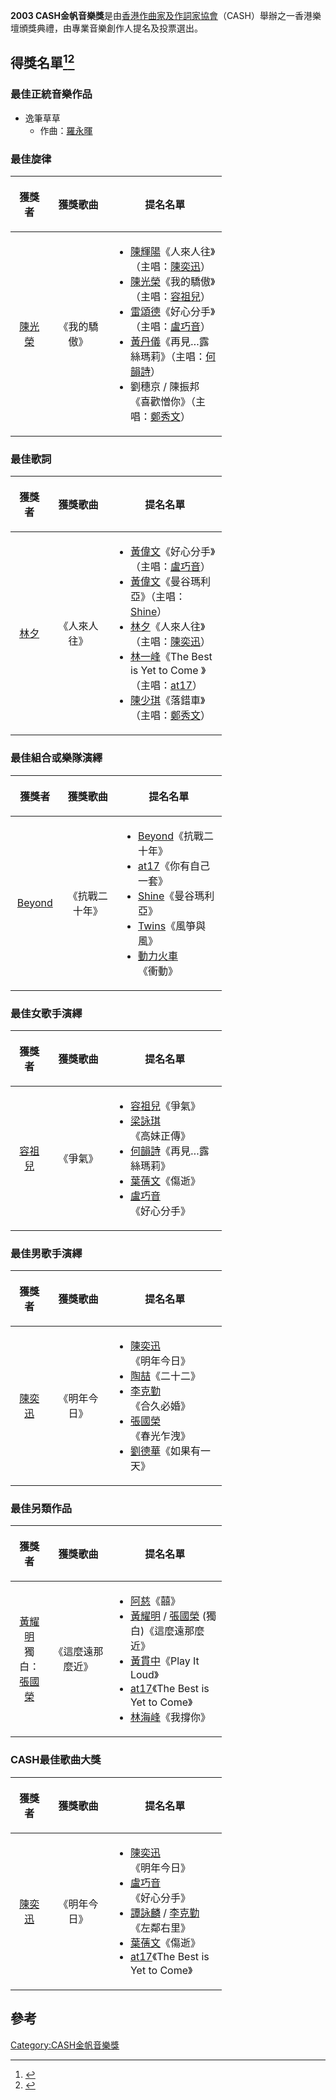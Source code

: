'''2003 CASH金帆音樂獎'''是由[[香港作曲家及作詞家協會|香港作曲家及作詞家協會]]（CASH）舉辦之一香港樂壇頒獎典禮，由專業音樂創作人提名及投票選出。

== 得獎名單<ref>{{Cite web |url=http://www.cash.org.hk/hk/content/web.do?page=2002To2003 |title=CASH 金帆音樂獎 2002/2003 |accessdate=2009-10-03 |archive-date=2008-10-25 |archive-url=https://web.archive.org/web/20081025144644/http://www.cash.org.hk/hk/content/web.do?page=2002To2003 |dead-url=yes }}</ref><ref>{{Cite web |url=http://bbs.ent.163.com/bbs/zhangguorong/67637.html |title=張國榮有望奪最佳男歌手演繹獎 |accessdate=2016-10-12 |archive-date=2016-10-12 |archive-url=https://archive.is/20161012215122/http://bbs.ent.163.com/bbs/zhangguorong/67637.html |dead-url=yes }}</ref> ==
=== 最佳正統音樂作品 ===
*逸筆草草               
**作曲：[[羅永暉|羅永暉]]
=== 最佳旋律 ===

{| border=1 cellspacing=0 width=80% align=lsft
|-
!colspan=1 width=15%| 獲獎者
!colspan=1 width=24%| 獲獎歌曲
!colspan=1 width=45%| 提名名單
|-
|align=center |[[陳光榮|陳光榮]]
|align=center |《我的驕傲》
|align=left |
* [[陳輝陽|陳輝陽]]《人來人往》（主唱：[[陳奕迅|陳奕迅]]）
* [[陳光榮|陳光榮]]《我的驕傲》（主唱：[[容祖兒|容祖兒]]）
* [[雷頌德|雷頌德]]《好心分手》（主唱：[[盧巧音|盧巧音]]）
* [[黃丹儀|黃丹儀]]《再見…露絲瑪莉》（主唱：[[何韻詩|何韻詩]]）
* 劉穗京 / 陳振邦《喜歡憎你》（主唱：[[鄭秀文|鄭秀文]]）
|}

=== 最佳歌詞 ===

{| border=1 cellspacing=0 width=80% align=lsft
|-
!colspan=1 width=15%| 獲獎者
!colspan=1 width=24%| 獲獎歌曲
!colspan=1 width=45%| 提名名單
|-
|align=center | [[林夕|林夕]]
|align=center |《人來人往》
|align=left |
* [[黃偉文|黃偉文]]《好心分手》（主唱：[[盧巧音|盧巧音]]）
* [[黃偉文|黃偉文]]《曼谷瑪利亞》（主唱：[[Shine|Shine]]）
* [[林夕|林夕]]《人來人往》（主唱：[[陳奕迅|陳奕迅]]）
* [[林一峰|林一峰]]《The Best is Yet to Come 》（主唱：[[at17|at17]]）
* [[陳少琪|陳少琪]]《落錯車》（主唱：[[鄭秀文|鄭秀文]]）
|}

=== 最佳組合或樂隊演繹 ===

{| border=1 cellspacing=0 width=80% align=lsft
|-
!colspan=1 width=15%| 獲獎者
!colspan=1 width=24%| 獲獎歌曲
!colspan=1 width=45%| 提名名單
|-
|align=center |[[Beyond|Beyond]]
|align=center | 《抗戰二十年》
|align=left |
* [[Beyond|Beyond]]《抗戰二十年》
* [[at17|at17]]《你有自己一套》
* [[Shine|Shine]]《曼谷瑪利亞》
* [[Twins|Twins]]《風箏與風》
* [[動力火車|動力火車]]《衝動》
|}

=== 最佳女歌手演繹 ===

{| border=1 cellspacing=0 width=80% align=lsft
|-
!colspan=1 width=15%| 獲獎者
!colspan=1 width=24%| 獲獎歌曲
!colspan=1 width=45%| 提名名單
|-
|align=center | [[容祖兒|容祖兒]]
|align=center |《爭氣》
|align=left |
* [[容祖兒|容祖兒]]《爭氣》
* [[梁詠琪|梁詠琪]]《高妹正傳》
* [[何韻詩|何韻詩]]《再見…露絲瑪莉》
* [[葉蒨文|葉蒨文]]《傷逝》
* [[盧巧音|盧巧音]]《好心分手》
|}

=== 最佳男歌手演繹 ===

{| border=1 cellspacing=0 width=80% align=lsft
|-
!colspan=1 width=15%| 獲獎者
!colspan=1 width=24%| 獲獎歌曲
!colspan=1 width=45%| 提名名單
|-
|align=center | [[陳奕迅|陳奕迅]]
|align=center |《明年今日》
|align=left |
* [[陳奕迅|陳奕迅]]《明年今日》
* [[陶喆|陶喆]]《二十二》
* [[李克勤|李克勤]]《合久必婚》
* [[張國榮|張國榮]]《春光乍洩》
* [[劉德華|劉德華]]《如果有一天》
|}

=== 最佳另類作品 ===

{| border=1 cellspacing=0 width=80% align=lsft
|-
!colspan=1 width=15%| 獲獎者
!colspan=1 width=24%| 獲獎歌曲
!colspan=1 width=45%| 提名名單
|-
|align=center | [[黃耀明|黃耀明]] <BR>獨白：[[張國榮|張國榮]]
|align=center |《這麼遠那麼近》 
|align=left |
* [[阿慈|阿慈]]《囍》
* [[黃耀明|黃耀明]] / [[張國榮|張國榮]] (獨白)《這麼遠那麼近》
* [[黃貫中|黃貫中]]《Play It Loud》 
* [[at17|at17]]《The Best is Yet to Come》
* [[林海峰_(香港)|林海峰]]《我撐你》
|}

=== CASH最佳歌曲大獎 ===

{| border=1 cellspacing=0 width=80% align=lsft
|-
!colspan=1 width=15%| 獲獎者
!colspan=1 width=24%| 獲獎歌曲
!colspan=1 width=45%| 提名名單
|-
|align=center | [[陳奕迅|陳奕迅]]
|align=center |《明年今日》
|align=left |
* [[陳奕迅|陳奕迅]]《明年今日》
* [[盧巧音|盧巧音]]《好心分手》
* [[譚詠麟|譚詠麟]] / [[李克勤|李克勤]]《左鄰右里》
* [[葉蒨文|葉蒨文]]《傷逝》
* [[at17|at17]]《The Best is Yet to Come》
|}

== 參考 ==
<div class="references-small">
<references />
</div>

{{CASH金帆音樂獎}}
{{香港音乐颁奖典礼}}

[[Category:CASH金帆音樂獎|Category:CASH金帆音樂獎]]